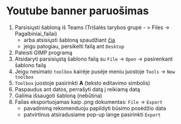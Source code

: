 # Youtube banner paruošimas

1. Parsisiųsti šabloną iš Teams (Trišalės tarybos grupė - > Files -> Pagalbiniai_failai)
    * arba atsisiųsti šabloną spaudžiant [čia](files/TT_šablonas.xcf)
    * jeigu patogiau, persikelti failą ant `Desktop`
2. Paleisti GIMP programą
3. Atsidaryti parsisiųstą šablono failą su `File` -> `Open` -> pasirenkant šablono failą
4. Jeigu nesimato `toolbox` kairėje pusėje meniu juostoje `Tools` -> `New toolbox`
5. `Toolbox` juostoje pasirinkti **A** (teksto editavimo simbolis)
6. Paspaudus ant datos, perrašyti datą į reikiamą datą
7. Galima išsaugoti šabloną (nebūtina)
8. Failas eksportuojamas kaip .png dokumentas: `File` -> `Export`
    * pavadinimą rekomenduoju papildyti būsimo posėdžio data
    * patvirtinus atsiradusiame pop-up lange pasirinkti `Export`
    
